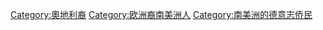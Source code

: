 [[Category:奧地利裔|Category:奧地利裔]]
[[Category:欧洲裔南美洲人|Category:欧洲裔南美洲人]]
[[Category:南美洲的德意志侨民|Category:南美洲的德意志侨民]]